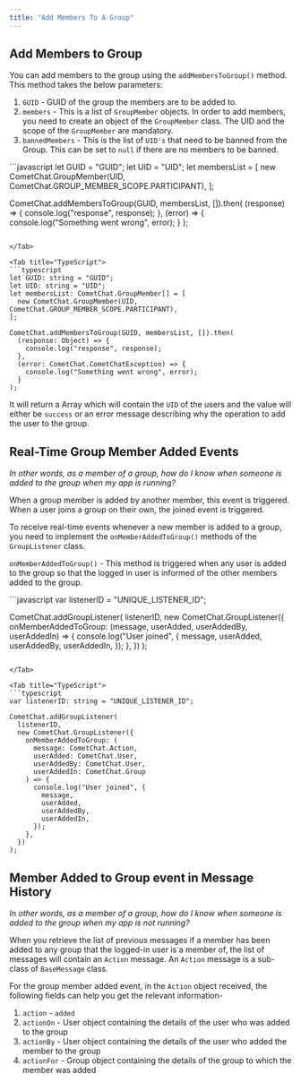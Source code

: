 ```yaml
---
title: "Add Members To A Group"
---
```




## Add Members to Group

You can add members to the group using the `addMembersToGroup()` method. This method takes the below parameters:

1. `GUID` - GUID of the group the members are to be added to.
2. `members` - This is a list of `GroupMember` objects. In order to add members, you need to create an object of the `GroupMember` class. The UID and the scope of the `GroupMember` are mandatory.
3. `bannedMembers` - This is the list of `UID's` that need to be banned from the Group. This can be set to `null` if there are no members to be banned.

<Tabs>
<Tab title="Add Members to Group">
```javascript
let GUID = "GUID";
let UID = "UID";
let membersList = [
  new CometChat.GroupMember(UID, CometChat.GROUP_MEMBER_SCOPE.PARTICIPANT),
];

CometChat.addMembersToGroup(GUID, membersList, []).then(
  (response) => {
    console.log("response", response);
  },
  (error) => {
    console.log("Something went wrong", error);
  }
);
```

</Tab>

<Tab title="TypeScript">
```typescript
let GUID: string = "GUID";
let UID: string = "UID";
let membersList: CometChat.GroupMember[] = [
  new CometChat.GroupMember(UID, CometChat.GROUP_MEMBER_SCOPE.PARTICIPANT),
];

CometChat.addMembersToGroup(GUID, membersList, []).then(
  (response: Object) => {
    console.log("response", response);
  },
  (error: CometChat.CometChatException) => {
    console.log("Something went wrong", error);
  }
);
```

</Tab>

</Tabs>

It will return a Array which will contain the `UID` of the users and the value will either be `success` or an error message describing why the operation to add the user to the group.

## Real-Time Group Member Added Events

*In other words, as a member of a group, how do I know when someone is added to the group when my app is running?*

<Note>

When a group member is added by another member, this event is triggered. When a user joins a group on their own, the joined event is triggered.

</Note>

To receive real-time events whenever a new member is added to a group, you need to implement the `onMemberAddedToGroup()` methods of the `GroupListener` class.

`onMemberAddedToGroup()` - This method is triggered when any user is added to the group so that the logged in user is informed of the other members added to the group.

<Tabs>
<Tab title="Group Listener">
```javascript
var listenerID = "UNIQUE_LISTENER_ID";

CometChat.addGroupListener(
  listenerID,
  new CometChat.GroupListener({
    onMemberAddedToGroup: (message, userAdded, userAddedBy, userAddedIn) => {
      console.log("User joined", {
        message,
        userAdded,
        userAddedBy,
        userAddedIn,
      });
    },
  })
);
```

</Tab>

<Tab title="TypeScript">
```typescript
var listenerID: string = "UNIQUE_LISTENER_ID";

CometChat.addGroupListener(
  listenerID,
  new CometChat.GroupListener({
    onMemberAddedToGroup: (
      message: CometChat.Action,
      userAdded: CometChat.User,
      userAddedBy: CometChat.User,
      userAddedIn: CometChat.Group
    ) => {
      console.log("User joined", {
        message,
        userAdded,
        userAddedBy,
        userAddedIn,
      });
    },
  })
);
```

</Tab>

</Tabs>

## Member Added to Group event in Message History

*In other words, as a member of a group, how do I know when someone is added to the group when my app is not running?*

When you retrieve the list of previous messages if a member has been added to any group that the logged-in user is a member of, the list of messages will contain an `Action` message. An `Action` message is a sub-class of `BaseMessage` class.

For the group member added event, in the `Action` object received, the following fields can help you get the relevant information-

1. `action` - `added`
2. `actionOn` - User object containing the details of the user who was added to the group
3. `actionBy` - User object containing the details of the user who added the member to the group
4. `actionFor` - Group object containing the details of the group to which the member was added
